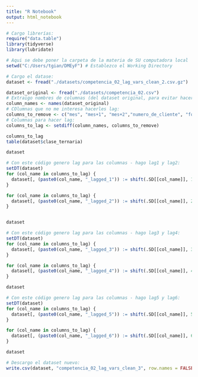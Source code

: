 ---
title: "R Notebook"
output: html_notebook
---

```{r}
# Cargo librerías:
require("data.table")
library(tidyverse)
library(lubridate)
```


```{r}
# Aqui se debe poner la carpeta de la materia de SU computadora local
setwd("C:/Users/tgian/DMEyF") # Establezco el Working Directory

# Cargo el datase:
dataset <- fread("./datasets/competencia_02_lag_vars_clean_2.csv.gz")

dataset_original <- fread("./datasets/competencia_02.csv")
# Extraigo nombres de columnas (del dataset original, para evitar hacer lag de columnas lags):
column_names <- names(dataset_original)
# COlumnas que no me interesa hacerles lag:
columns_to_remove <- c("mes", "mes+1", "mes+2","numero_de_cliente", "foto_mes", "active_quarter", "cliente_vip", "internet", "cliente_edad", "cliente_antiguedad", "tmobile_app", "cmobile_app_trx", "clase_ternaria")
# Columnas para hacer lag:
columns_to_lag <- setdiff(column_names, columns_to_remove)

columns_to_lag
table(dataset$clase_ternaria)

dataset
```

```{r}
# Con este código genero lag para las columnas - hago lag1 y lag2:
setDT(dataset)
for (col_name in columns_to_lag) {
  dataset[, (paste0(col_name, "_lagged_1")) := shift(.SD[[col_name]], 1, type = 'lag'), by = numero_de_cliente]
}

for (col_name in columns_to_lag) {
  dataset[, (paste0(col_name, "_lagged_2")) := shift(.SD[[col_name]], 2, type = 'lag'), by = numero_de_cliente]
}


dataset
```

```{r}
# Con este código genero lag para las columnas - hago lag3 y lag4:
setDT(dataset)
for (col_name in columns_to_lag) {
  dataset[, (paste0(col_name, "_lagged_3")) := shift(.SD[[col_name]], 3, type = 'lag'), by = numero_de_cliente]
}

for (col_name in columns_to_lag) {
  dataset[, (paste0(col_name, "_lagged_4")) := shift(.SD[[col_name]], 4, type = 'lag'), by = numero_de_cliente]
}

dataset
```


```{r}
# Con este código genero lag para las columnas - hago lag5 y lag6:
setDT(dataset)
for (col_name in columns_to_lag) {
  dataset[, (paste0(col_name, "_lagged_5")) := shift(.SD[[col_name]], 5, type = 'lag'), by = numero_de_cliente]
}

for (col_name in columns_to_lag) {
  dataset[, (paste0(col_name, "_lagged_6")) := shift(.SD[[col_name]], 6, type = 'lag'), by = numero_de_cliente]
}

dataset
```


```{r}
# Descargo el dataset nuevo:
write.csv(dataset, "competencia_02_lag_vars_clean_3", row.names = FALSE)
```






